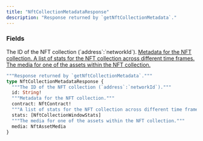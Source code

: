 ```yaml
---
title: "NftCollectionMetadataResponse"
description: "Response returned by `getNftCollectionMetadata`."
---
```


### Fields

<ResponseField name="id" type="String!" required>
  The ID of the NFT collection (`address`:`networkId`).
</ResponseField>

<a href="/api-reference/types/nftcontract">
  <ResponseField name="contract" type="NftContract!" required>
    Metadata for the NFT collection.
  </ResponseField>
</a>

<a href="/api-reference/types/nftcollectionwindowstats">
  <ResponseField name="stats" type="[NftCollectionWindowStats]">
    A list of stats for the NFT collection across different time frames.
  </ResponseField>
</a>

<a href="/api-reference/types/nftassetmedia">
  <ResponseField name="media" type="NftAssetMedia">
    The media for one of the assets within the NFT collection.
  </ResponseField>
</a>


```graphql NftCollectionMetadataResponse
"""Response returned by `getNftCollectionMetadata`."""
type NftCollectionMetadataResponse {
  """The ID of the NFT collection (`address`:`networkId`)."""
  id: String!
  """Metadata for the NFT collection."""
  contract: NftContract!
  """A list of stats for the NFT collection across different time frames."""
  stats: [NftCollectionWindowStats]
  """The media for one of the assets within the NFT collection."""
  media: NftAssetMedia
}
```
